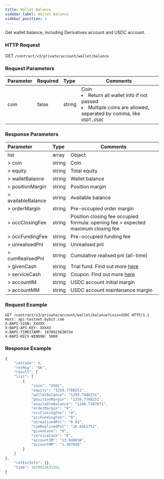 ```yaml
---
title: Wallet Balance
sidebar_label: Wallet Balance
sidebar_position: 1
---
```


Get wallet balance, including Derivatives account and USDC account.


### HTTP Request
GET `/contract/v3/private/account/wallet/balance`

### Request Parameters
| Parameter | Required | Type | Comments|
|:----- |:-------|:-----|------ |
|coin |false |string |Coin <li>Return all wallet info if not passed</li><li>Multiple coins are allowed, separated by comma, like `USDT,USDC`</li> |

### Response Parameters
| Parameter | Type | Comments|
|:----- |:-----|------ |
|list |array |Object |
|> coin |string |Coin |
|> equity |string |Total equity |
|> walletBalance |string |Wallet balance |
|> positionMargin |string |Position margin |
|> availableBalance |string |Available balance |
|> orderMargin |string |Pre-occupied order margin |
|> occClosingFee |string |Position closing fee occupied. formula: opening fee + expected maximum closing fee |
|> occFundingFee |string |Pre-occupied funding fee |
|> unrealisedPnl |string |Unrealised pnl |
|> cumRealisedPnl |string |Cumulative realised pnl (all-time) |
|> givenCash |string |Trial fund. Find out more <a href="https://www.bybit.com/en-US/help-center/bybitHC_Article?language=en_US&id=000001183">here</a> |
|> serviceCash |string |Coupon. Find out more <a href="https://www.bybit.com/en-US/help-center/bybitHC_Article?language=en_US&id=000001183">here</a> |
|> accountIM |string |USDC account initial margin |
|> accountMM |string |USDC account maintenance margin |

### Request Example

<Tabs>
<TabItem value="console" label="console">

```http
GET /contract/v3/private/account/wallet/balance?coin=USDC HTTP/1.1
Host: api-testnet.bybit.com
X-BAPI-SIGN: XXXXX
X-BAPI-API-KEY: XXXXX
X-BAPI-TIMESTAMP: 1670923630734
X-BAPI-RECV-WINDOW: 5000
```

</TabItem>
</Tabs>

### Response Example

<Tabs>
<TabItem value="js response" label="response">

```javascript
{
    "retCode": 0,
    "retMsg": "OK",
    "result": {
    "list": [
        {
            "coin": "USDC",
            "equity": "1259.7788251",
            "walletBalance": "1259.7488251",
            "positionMargin": "1259.7788251",
            "availableBalance": "1246.7387871",
            "orderMargin": "0",
            "occClosingFee": "0",
            "occFundingFee": "0",
            "unrealisedPnl": "0.03",
            "cumRealisedPnl": "26.6561752",
            "givenCash": "0",
            "serviceCash": "0",
            "accountIM": "13.040038",
            "accountMM": "1.367038"
        }
    ]
},
    "retExtInfo": {},
    "time": 1670923631261
}
```
</TabItem>
</Tabs>